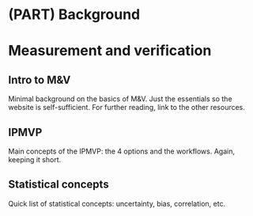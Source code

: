 # (PART) Background {#background .unnumbered}

# Measurement and verification {#back-mv}

## Intro to M&V

Minimal background on the basics of M&V. Just the essentials so the website is self-sufficient. For further reading, link to the other resources.

## IPMVP

Main concepts of the IPMVP: the 4 options and the workflows. Again, keeping it short.

## Statistical concepts {#back-stats}

Quick list of statistical concepts: uncertainty, bias, correlation, etc.
